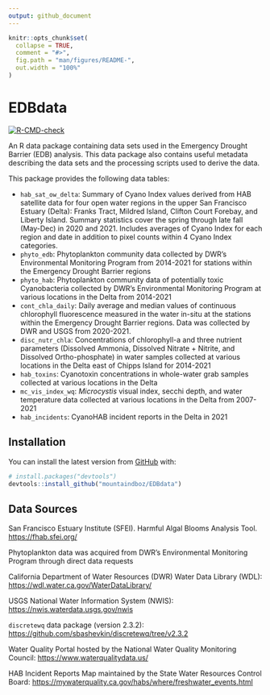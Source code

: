 ```yaml
---
output: github_document
---
```


<!-- README.md is generated from README.Rmd. Please edit that file -->

```r
knitr::opts_chunk$set(
  collapse = TRUE,
  comment = "#>",
  fig.path = "man/figures/README-",
  out.width = "100%"
)
```

# EDBdata

<!-- badges: start -->
[![R-CMD-check](https://github.com/mountaindboz/EDBdata/workflows/R-CMD-check/badge.svg)](https://github.com/mountaindboz/EDBdata/actions)
<!-- badges: end -->

An R data package containing data sets used in the Emergency Drought Barrier (EDB) analysis. This data package also contains useful metadata describing the data sets and the processing scripts used to derive the data. 

This package provides the following data tables:

* `hab_sat_ow_delta`: Summary of Cyano Index values derived from HAB satellite data for four open water regions in the upper San Francisco Estuary (Delta): Franks Tract, Mildred Island, Clifton Court Forebay, and Liberty Island. Summary statistics cover the spring through late fall (May-Dec) in 2020 and 2021. Includes averages of Cyano Index for each region and date in addition to pixel counts within 4 Cyano Index categories.
* `phyto_edb`: Phytoplankton community data collected by DWR's Environmental Monitoring Program from 2014-2021 for stations within the Emergency Drought Barrier regions
* `phyto_hab`: Phytoplankton community data of potentially toxic Cyanobacteria collected by DWR's Environmental Monitoring Program at various locations in the Delta from 2014-2021
* `cont_chla_daily`: Daily average and median values of continuous chlorophyll fluorescence measured in the water in-situ at the stations within the Emergency Drought Barrier regions. Data was collected by DWR and USGS from 2020-2021.
* `disc_nutr_chla`: Concentrations of chlorophyll-a and three nutrient parameters (Dissolved Ammonia, Dissolved Nitrate + Nitrite, and Dissolved Ortho-phosphate) in water samples collected at various locations in the Delta east of Chipps Island for 2014-2021
* `hab_toxins`: Cyanotoxin concentrations in whole-water grab samples collected at various locations in the Delta
* `mc_vis_index_wq`: *Microcystis* visual index, secchi depth, and water temperature data collected at various locations in the Delta from 2007-2021
* `hab_incidents`: CyanoHAB incident reports in the Delta in 2021

## Installation

You can install the latest version from [GitHub](https://github.com/) with:

``` r
# install.packages("devtools")
devtools::install_github("mountaindboz/EDBdata")
```

## Data Sources

San Francisco Estuary Institute (SFEI). Harmful Algal Blooms Analysis Tool. <https://fhab.sfei.org/>

Phytoplankton data was acquired from DWR's Environmental Monitoring Program through direct data requests

California Department of Water Resources (DWR) Water Data Library (WDL): <https://wdl.water.ca.gov/WaterDataLibrary/>

USGS National Water Information System (NWIS): <https://nwis.waterdata.usgs.gov/nwis>

`discretewq` data package (version 2.3.2): <https://github.com/sbashevkin/discretewq/tree/v2.3.2>

Water Quality Portal hosted by the National Water Quality Monitoring Council: <https://www.waterqualitydata.us/>

HAB Incident Reports Map maintained by the State Water Resources Control Board: <https://mywaterquality.ca.gov/habs/where/freshwater_events.html>

